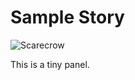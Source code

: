 # Sample Story

<Image
  src="/stories/sample/scarecrow.jpg"
  alt="Scarecrow"
  width={400}
  height={200}
  className="w-full h-auto"
/> 

This is a tiny panel.
